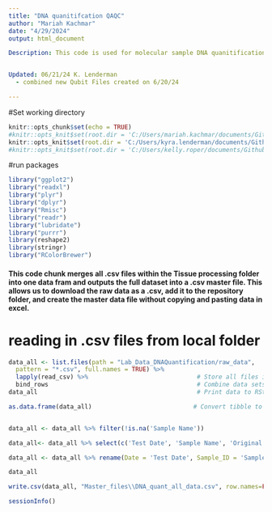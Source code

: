 ```yaml
---
title: "DNA quanitifcation QAQC"
author: "Mariah Kachmar"
date: "4/29/2024"
output: html_document

Description: This code is used for molecular sample DNA quanitification quality control and assurance for the LISS funded Oyster Health Project. This samples were extracted using a Qiagen blood and tissue extraction kit. Quanitify of nucleic acids were determined using a Nanodrop2000 and dsDNA using a Qubit Flex. 


Updated: 06/21/24 K. Lenderman
  - combined new Qubit Files created on 6/20/24

---
```




#Set working directory
```r
knitr::opts_chunk$set(echo = TRUE)
#knitr::opts_knit$set(root.dir = 'C:/Users/mariah.kachmar/documents/Github/EAD-ASEB_EPA_LISS_Disease_Surveillance') #Mariah's
knitr::opts_knit$set(root.dir = 'C:/Users/kyra.lenderman/documents/Github/EAD-ASEB_EPA_LISS_Disease_Surveillance') #Kyra's
#knitr::opts_knit$set(root.dir = 'C:/Users/kelly.roper/documents/Github/EAD-ASEB_EPA_LISS_Disease_Surveillance') #Kelly's
```

#run packages
```r
library("ggplot2")
library("readxl")
library("plyr")                                     
library("dplyr")
library("Rmisc")
library("readr")  
library("lubridate")
library("purrr")
library(reshape2)
library(stringr)
library("RColorBrewer")
```

#### This code chunk merges all .csv files within the Tissue processing folder into one data fram and outputs the full dataset into a .csv master file. This allows us to download the raw data as a .csv, add it to the repository folder, and create the master data file without copying and pasting data in excel.
# reading in .csv files from local folder
```r

data_all <- list.files(path = "Lab_Data_DNAQuantification/raw_data",                           # Identify all CSV files
  pattern = "*.csv", full.names = TRUE) %>% 
  lapply(read_csv) %>%                              # Store all files in list
  bind_rows                                         # Combine data sets into one data set 
data_all                                            # Print data to RStudio console

as.data.frame(data_all)                            # Convert tibble to data.frame


data_all <- data_all %>% filter(!is.na('Sample Name'))

data_all<- data_all %>% select(c('Test Date', 'Sample Name', 'Original Sample Conc.', 'Original sample conc. units'))

data_all <- data_all %>% rename(Date = 'Test Date', Sample_ID = 'Sample Name', Concentration = 'Original Sample Conc.', Units = 'Original sample conc. units')

data_all

write.csv(data_all, "Master_files\\DNA_quant_all_data.csv", row.names=FALSE)
```

```r
sessionInfo()
```